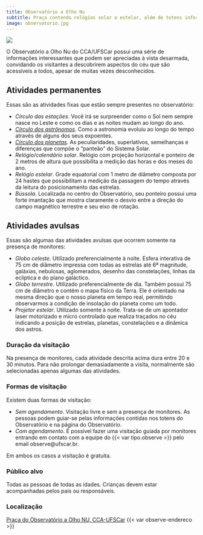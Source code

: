 ```yaml
---
title: Observatório a Olho Nu
subtitle: Praça contendo relógios solar e estelar, além de totens informativos sobre as estações, os astrônomos e os planetas.
image: observatorio.jpg
---
```


![](observatorio.jpg)

O Observatório a Olho Nu do CCA/UFSCar possui uma série de informações interessantes que podem ser apreciadas à vista desarmada, convidando os visitantes a descobrirem aspectos do céu que são acessíveis a todos, apesar de muitas vezes desconhecidos.

## Atividades permanentes

Essas são as atividades fixas que estão sempre presentes no observatório:

- *Círculo das estações*. Você irá se surpreender como o Sol nem sempre nasce no Leste e como os dias e as noites mudam ao longo do ano.
- [*Círculo dos astrônomos*](circulo_dos_astronomos.qmd). Como a astronomia evoluiu ao longo do tempo através de alguns dos seus expoentes.
- [*Círculo dos planetas*](circulo_dos_planetas.qmd). As peculiaridades, superlativos, semelhanças e diferenças que compõe o "panteão" do Sistema Solar.
- *Relógio/calendário solar*. Relógio com projeção horizontal e ponteiro de 2 metros de altura que possibilita a medição das horas e dos meses do ano.
- *Relógio estelar*. Grade equatorial com 1 metro de diâmetro composta por 24 hastes que possibilitam a medição da passagem do tempo através da leitura do posicionamento das estrelas.
- *Bússola*. Localizada no centro do Observatório, seu ponteiro possui uma forte imantação que mostra claramente o desvio entre a direção do campo magnético terrestre e seu eixo de rotação.

## Atividades avulsas

Essas são algumas das atividades avulsas que ocorrem somente na presença de monitores:

- *Globo celeste*. Utilizado preferencialmente à noite. Esfera interativa de 75 cm de diâmetro impressa com todas as estrelas até 6ª magnitude, galáxias, nebulosas, aglomerados, desenho das constelações, linhas da eclíptica e do plano galáctico.
- *Globo terrestre*. Utilizado preferencialmente de dia. Também possui 75 cm de diâmetro e contém o mapa físico da Terra. Ele é orientado na mesma direção que o nosso planeta em tempo real, permitindo observarmos a condição de insolação do planeta como um todo.
- *Projetor estelar*. Utilizado somente à noite. Trata-se de um apontador laser motorizado e micro controlado que realiza traçados no céu indicando a posição de estrelas, planetas, constelações e a dinâmica dos astros.

### Duração da visitação

Na presença de monitores, cada atividade descrita acima dura entre 20 e 30 minutos. Para não prolongar demasiadamente a visita, normalmente são selecionadas apenas algumas das atividades.

### Formas de visitação

Existem duas formas de visitação:

- *Sem agendamento*. Visitação livre e sem a presença de monitores. As pessoas podem guiar-se pelas informações contidas nos totens do Observatório e na página do Observatório.
- *Com agendamento*. É possível fazer uma visitação guiada por monitores entrando em contato com a equipe do {{< var tipo.observe >}} pelo email observe@ufscar.br.

Em ambos os casos a visitação é gratuita.

### Público alvo

Todas as pessoas de todas as idades. Crianças devem estar acompanhadas pelos pais ou responsáveis.

### Localização

[Praça do Observatório a Olho NU, CCA-UFSCar]({{< var loc.localizacao >}})
{{< var observe-endereco >}}